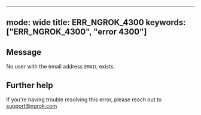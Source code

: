 
---
mode: wide
title: ERR_NGROK_4300
keywords: ["ERR_NGROK_4300", "error 4300"]
---

## Message
No user with the email address `EMAIL` exists.




## Further help
If you're having trouble resolving this error, please reach out to [support@ngrok.com](mailto:support@ngrok.com?subject=Help%20with%20ERR_NGROK_4300)

